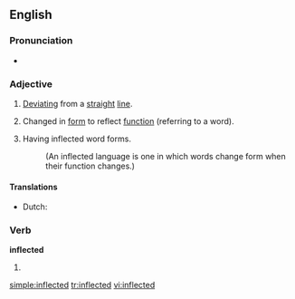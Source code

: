 ==English==

===Pronunciation===
*{{audio|en-us-inflected.ogg|Audio (US)}}

===Adjective===
{{en-adj}}

# [[deviate|Deviating]] from a [[straight]] [[line]]. 
# {{grammar}} Changed in [[form]] to reflect [[function]] (referring to a word).
# {{linguistics}} Having inflected word forms. 
#:(An inflected language is one in which words change form when their function changes.)

====Translations====
{{trans-top|(grammar)}}
* Dutch: {{t+|nl|verbogen}}
{{trans-mid}}
{{trans-bottom}}

===Verb===
'''inflected'''

# {{past of|[[inflect]]}}

[[simple:inflected]]
[[tr:inflected]]
[[vi:inflected]]